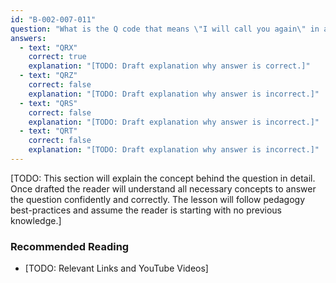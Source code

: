 ```yaml
---
id: "B-002-007-011"
question: "What is the Q code that means \"I will call you again\" in amateur radio?"
answers:
  - text: "QRX"
    correct: true
    explanation: "[TODO: Draft explanation why answer is correct.]"
  - text: "QRZ"
    correct: false
    explanation: "[TODO: Draft explanation why answer is incorrect.]"
  - text: "QRS"
    correct: false
    explanation: "[TODO: Draft explanation why answer is incorrect.]"
  - text: "QRT"
    correct: false
    explanation: "[TODO: Draft explanation why answer is incorrect.]"
---
```


[TODO: This section will explain the concept behind the question in detail. Once drafted the reader will understand all necessary concepts to answer the question confidently and correctly. The lesson will follow pedagogy best-practices and assume the reader is starting with no previous knowledge.]

### Recommended Reading

- [TODO: Relevant Links and YouTube Videos]
